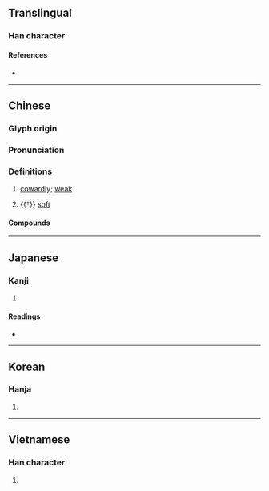 {{character info/new}}
==Translingual==

===Han character===
{{Han char|rn=61|rad=心|as=14|sn=17|four=91027|canj=PMBB|ids=⿰忄需}}

====References====
* {{Han ref|kx=0407.060|dkj=11390|dj=0748.040|hdz=42364.190|uh=61E6|ud=25062|bh=C0B6|bd=49334}}

----

==Chinese==
{{zh-forms}}

===Glyph origin===
{{Han etym}}

===Pronunciation===
{{zh-pron
|m=nuò
|m-s=
|c=no6
|c-t=
|g=
|h=pfs=
|j=
|md=
|mn=qz:nǒ͘/tw,xm,zz:nō͘
|mn-t=
|w=
|x=
|mc=y
|oc=y
|cat=a
}}

===Definitions===
{{zh-hanzi}}

# {{zh-no-solo}} [[cowardly]]; [[weak]]
#: {{zh-syn|懦弱}}
# {{†}} [[soft]]

====Compounds====
{{zh-der|懦弱|怯懦|懦夫|愚懦|柔糯|頑廉懦立|廉頑立懦|懦愚|懦鈍|懦響|柔懦|柔懦寡斷|選懦|闒懦}}

----

==Japanese==

===Kanji===
{{ja-kanji|grade=|rs=心14}}

# {{defn|lang=ja|sort=心14}}

====Readings====
* {{ja-readings
|goon=な, にゅう
|kanon=じゅ, だ
|kun=よわ-い
}}

----

==Korean==

===Hanja===
{{ko-hanja|hangeul=[[나]], [[유]]|eumhun=|rv=na, yu|mr=na, yu|y=na, yu}}

# {{defn|lang=ko|sort=心14}}

----

==Vietnamese==

===Han character===
{{vi-hantu|nhụa|rs=心14}}

# {{defn|lang=vi|sort=心14}}